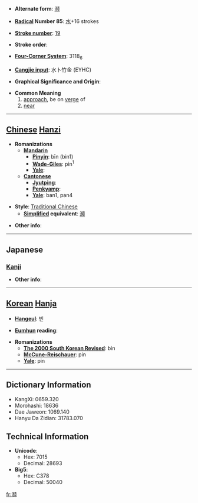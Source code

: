 * '''Alternate form''': [[濒]]

* '''[[Wiktionary:Chinese radical index| Radical]] Number 85''': [[Wiktionary:Chinese radical index 水|水]]+16 strokes

* '''[[Wiktionary:Chinese total strokes index|Stroke number]]''': [[Wiktionary:Chinese total strokes index 19|19]]

* '''Stroke order''': 

* '''[[Wiktionary:Chinese four corner index|Four-Corner System]]''': 3118<sub>6</sub>

* '''[[Wiktionary:Chinese Cangjie index|Cangjie input]]''': 水卜竹金 (EYHC)

* '''Graphical Significance and Origin''': 

* '''Common Meaning'''
*# [[approach]], be on [[verge]] of
*# [[near]]


----

== [[Chinese]] [[Hanzi]] ==

* '''Romanizations'''
** '''[[Mandarin]]'''
*** '''[[Pinyin]]''': bīn (bin1)
*** '''[[Wade-Giles]]''': pin<sup>1</sup>
*** '''[[Yale]]''': 
** '''[[Cantonese]]'''
*** '''[[Jyutping]]''':
*** '''[[Penkyamp]]''': 
*** '''[[Yale]]''': ban1, pan4

* '''Style''': [[Traditional Chinese]] 
** '''[[Simplified Chinese|Simplified]] equivalent''': [[濒]]

* '''Other info''': 

----

==Japanese==
===[[Kanji]]===
{{kanji|on readings=[[ひん]] (hin)
|kun readings=[[しきりに]] (shikirini), [[ほとり]] (hotori)
}}

* '''Other info''':  

----

== [[Korean]] [[Hanja]] ==

* '''[[Hangeul]]''': 빈

* '''[[Eumhun]] reading''': 

* '''Romanizations'''
** '''[[The 2000 South Korean Revised Romanization|The 2000 South Korean Revised]]''': bin
** '''[[McCune-Reischauer]]''': pin
** '''[[Yale]]''': pin

----

== Dictionary Information ==

* KangXi: 0659.320
* Morohashi: 18636
* Dae Jaweon: 1069.140
* Hanyu Da Zidian: 31783.070

== Technical Information ==

* '''Unicode''':
** Hex: 7015
** Decimal: 28693
* '''Big5''':
** Hex: C378
** Decimal: 50040

[[fr:瀕]]